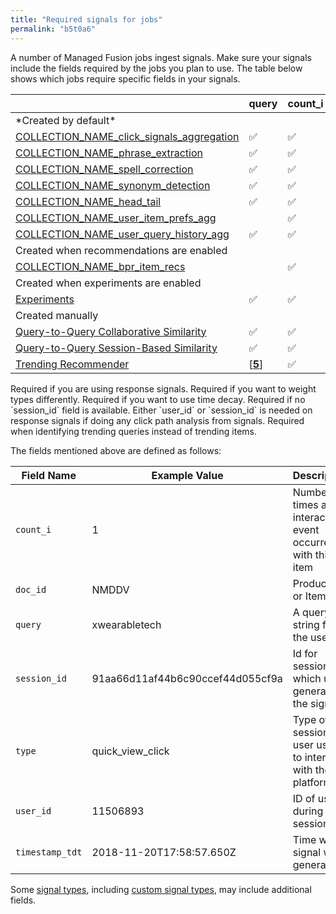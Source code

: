 ```yaml
---
title: "Required signals for jobs"
permalink: "b5t0a6"
---
```


A number of Managed Fusion jobs ingest signals. Make sure your signals include the fields required by the jobs you plan to use. The table below shows which jobs require specific fields in your signals.

<table>
  <thead>
    <tr>
      <th></th>
      <th><div><span>query</span></div></th>
      <th><div><span>count_i</span></div></th>
      <th><div><span>type</span></div></th>
      <th><div><span>timstamp_tdt</span></div></th>
      <th><div><span>user_id</span></div></th>
      <th><div><span>doc_id</span></div></th>
      <th><div><span>session_id</span></div></th>
      <th><div><span>fusion_query_id</span></div></th>
    </tr>
  </thead>
  <tbody>
    <tr>
      <td colspan="9">
        <div>*Created by default*</div>
      </td>
    </tr>
    <tr>
      <td><a href="/managed-fusion/5.9/78vsm6/aggregation-jobs">COLLECTION_NAME_click_signals_aggregation</a></td>
      <td>✅</td>
      <td>✅</td>
      <td>✅</td>
      <td>✅</td>
      <td></td>
      <td>✅</td>
      <td></td>
      <td>[<a href="#param-1"><strong>1</strong></a>]</td>
    </tr>
    <tr>
      <td><a href="/managed-fusion/5.9/xzyz7w/phrase-extraction-jobs">COLLECTION_NAME_phrase_extraction</a></td>
      <td>✅</td>
      <td>✅</td>
      <td>✅</td>
      <td></td>
      <td></td>
      <td></td>
      <td></td>
      <td></td>
    </tr>
    <tr>
      <td><a href="/managed-fusion/5.9/9pf532/token-and-phrase-spell-correction-job">COLLECTION_NAME_spell_correction</a></td>
      <td>✅</td>
      <td>✅</td>
      <td>✅</td>
      <td></td>
      <td></td>
      <td></td>
      <td></td>
      <td></td>
    </tr>
    <tr>
      <td><a href="/managed-fusion/5.9/a2jy7t/synonym-detection-jobs">COLLECTION_NAME_synonym_detection</a></td>
      <td>✅</td>
      <td>✅</td>
      <td>✅</td>
      <td></td>
      <td></td>
      <td>✅</td>
      <td></td>
      <td></td>
    </tr>
    <tr>
      <td><a href="/managed-fusion/5.9/14bjqz/head-tail-analysis-jobs">COLLECTION_NAME_head_tail</a></td>
      <td>✅</td>
      <td>✅</td>
      <td>✅</td>
      <td></td>
      <td></td>
      <td></td>
      <td></td>
      <td></td>
    </tr>
    <tr>
      <td><a href="/managed-fusion/5.9/wuhhmm/built-in-sql-aggregation-jobs#prefs">COLLECTION_NAME_user_item_prefs_agg</a></td>
      <td></td>
      <td>✅</td>
      <td>✅</td>
      <td>✅</td>
      <td>✅</td>
      <td>✅</td>
      <td></td>
      <td></td>
    </tr>
    <tr>
      <td><a href="/managed-fusion/5.9/wuhhmm/built-in-sql-aggregation-jobs#history">COLLECTION_NAME_user_query_history_agg</a></td>
      <td>✅</td>
      <td>✅</td>
      <td>✅</td>
      <td>✅</td>
      <td>✅</td>
      <td></td>
      <td></td>
      <td></td>
    </tr>
    <tr>
      <td colspan="9">
        <div>Created when recommendations are enabled</div>
      </td>
    </tr>
    <tr>
      <td><a href="/managed-fusion/5.9/ec8fkn/bpr-recommender-jobs">COLLECTION_NAME_bpr_item_recs</a></td>
      <td></td>
      <td>✅</td>
      <td>✅</td>
      <td>✅</td>
      <td>✅</td>
      <td>✅</td>
      <td></td>
      <td></td>
    </tr>
    <tr>
      <td colspan="9">
        <div>Created when experiments are enabled</div>
      </td>
    </tr>
    <tr>
      <td><a href="/managed-fusion/5.9/mykfo7/experiments">Experiments</a></td>
      <td>✅</td>
      <td>✅</td>
      <td>✅</td>
      <td>✅</td>
      <td>✅</td>
      <td>✅</td>
      <td>✅</td>
      <td>✅</td>
    </tr>
    <tr>
      <td colspan="9">
        <div>Created manually</div>
      </td>
    </tr>
    <tr>
      <td><a href="/managed-fusion/5.9/43a5xr/query-to-query-collaborative-similarity-job">Query-to-Query Collaborative Similarity</a></td>
      <td>✅</td>
      <td>✅</td>
      <td>✅</td>
      <td>✅</td>
      <td>✅</td>
      <td></td>
      <td></td>
      <td></td>
    </tr>
    <tr>
      <td><a href="/managed-fusion/5.9/6e6pkd/query-to-query-session-based-similarity-jobs">Query-to-Query Session-Based Similarity</a></td>
      <td>✅</td>
      <td>✅</td>
      <td>[<a href="#param-2"><strong>2</strong></a>]</td>
      <td>[<a href="#param-3"><strong>3</strong></a>]</td>
      <td>[<a href="#param-4"><strong>4</strong></a>]</td>
      <td>✅</td>
      <td>✅</td>
      <td></td>
    </tr>
    <tr>
      <td><a href="/managed-fusion/5.9/qdbucu/trending-recommender-jobs">Trending Recommender</a></td>
      <td>[<a href="#param-5"><strong>5</strong></a>]</td>
      <td>✅</td>
      <td>✅</td>
      <td>✅</td>
      <td></td>
      <td>✅</td>
      <td></td>
      <td></td>
    </tr>
  </tbody>
</table>

<ParamField path="1">
Required if you are using response signals.
</ParamField>

<ParamField path="2">
Required if you want to weight types differently.
</ParamField>

<ParamField path="3">
Required if you want to use time decay.
</ParamField>

<ParamField path="4">
Required if no `session_id` field is available. Either `user_id` or `session_id` is needed on response signals if doing any click path analysis from signals.
</ParamField>

<ParamField path="5">
Required when identifying trending queries instead of trending items.
</ParamField>


The fields mentioned above are defined as follows:

| Field Name | Example Value | Description |
| --- | --- | --- |
| `count_i` | 1 | Number of times an interaction event occurred with this item |
| `doc_id` | NMDDV | Product ID or Item ID |
| `query` | xwearabletech | A query string from the user |
| `session_id` | 91aa66d11af44b6c90ccef44d055cf9a | Id for session in which user generated the signal |
| `type` | quick_view_click | Type of session the user used to interact with the platform |
| `user_id` | 11506893 | ID of user during the session |
| `timestamp_tdt` | 2018-11-20T17:58:57.650Z | Time when signal was generated |

Some [signal types](/managed-fusion/5.9/ws4w2h/signals#types), including [custom signal types](/managed-fusion/5.9/ws4w2h/signals#custom), may include additional fields.
